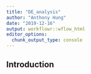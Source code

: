 ```yaml
---
title: "DE_analysis"
author: "Anthony Hung"
date: "2019-12-16"
output: workflowr::wflow_html
editor_options:
  chunk_output_type: console
---
```


## Introduction

```r

```








<!-- From jdblischak's code: -->


<!-- ```{r chunk-options} -->
<!-- library("knitr") -->
<!-- opts_chunk$set(cache = FALSE) -->
<!-- ``` -->

<!-- Initial limma analysis. -->

<!-- ## Setup -->

<!-- ```{r packages, message=FALSE} -->
<!-- library("limma") -->
<!-- library("edgeR") -->
<!-- library("dplyr") -->
<!-- library("tidyr") -->
<!-- library("ashr") -->
<!-- library("ggplot2") -->
<!-- library("cowplot") -->
<!-- theme_set(theme_bw(base_size = 14)) -->
<!-- theme_update(panel.grid.minor.x = element_blank(), -->
<!--              panel.grid.minor.y = element_blank(), -->
<!--              panel.grid.major.x = element_blank(), -->
<!--              panel.grid.major.y = element_blank()) -->
<!-- library("VennDiagram") -->
<!-- ``` -->

<!-- Input data. -->

<!-- ```{r input-counts} -->
<!-- counts <- read.delim("../data/counts.txt", check.names = FALSE, row.names = 1) -->
<!-- anno <- read.delim("../data/experiment-info.txt", stringsAsFactors = FALSE) -->
<!-- rownames(anno) <- anno$id -->
<!-- anno <- anno %>% select(-id, -tube_ind) -->
<!-- stopifnot(colnames(counts) == rownames(anno)) -->
<!-- ``` -->

<!-- ## Model with limma -->

<!-- ```{r design-matrix} -->
<!-- anno$status <- factor(anno$status, levels = c("contact", "tb")) -->
<!-- anno$treatment <- factor(anno$treatment, levels = c("none", "infected")) -->
<!-- design <- model.matrix(~treatment + status + status:treatment, -->
<!--                        data = anno) -->
<!-- colnames(design)[1] <- "Intercept" -->
<!-- colnames(design) <- gsub("treatment", "", colnames(design)) -->
<!-- colnames(design) <- gsub("status", "", colnames(design)) -->
<!-- colnames(design) <- gsub(":", ".", colnames(design)) -->
<!-- colnames(design) -->
<!-- ``` -->

<!-- ```{r fit-model, fig.width=8} -->
<!-- y <- DGEList(counts) -->
<!-- y <- calcNormFactors(y) -->
<!-- v <- voom(y, design) -->
<!-- # Model individual as a random effect -->
<!-- corfit <- duplicateCorrelation(v, design, block = anno$individual) -->
<!-- corfit$consensus -->
<!-- v <- voom(y, design, block = anno$individual, correlation = corfit$consensus) -->
<!-- fit <- lmFit(v, design, block = anno$individual, correlation = corfit$consensus) -->
<!-- fit <- eBayes(fit) -->
<!-- ``` -->

<!-- ## Assess model results -->

<!-- ```{r model-results} -->
<!-- top_treatment <- topTable(fit, coef = "infected") -->
<!-- top_treatment -->
<!-- results_treatment <- topTable(fit, coef = "infected", -->
<!--                               number = nrow(counts), sort = "none") -->
<!-- ma_treatment <- ggplot(data.frame(Amean = fit$Amean, logFC = fit$coef[, "infected"]), -->
<!--                        aes(x = Amean, y = logFC)) + -->
<!--   geom_point() + -->
<!--   labs(x = "Average expression level", y = "Log fold change", -->
<!--        title = "Treatment effect") -->
<!-- ma_treatment -->
<!-- hist_treatment <- ggplot(results_treatment, aes(x = P.Value)) + -->
<!--   geom_histogram(binwidth = 0.01) + -->
<!--   labs(x = "p-value", y = "Number of genes", title = "Treatment effect") -->
<!-- hist_treatment -->
<!-- top_status <- topTable(fit, coef = "tb") -->
<!-- top_status -->
<!-- results_status <- topTable(fit, coef = "tb", -->
<!--                            number = nrow(counts), sort = "none") -->
<!-- ma_status <- ggplot(data.frame(Amean = fit$Amean, logFC = fit$coef[, "tb"]), -->
<!--                        aes(x = Amean, y = logFC)) + -->
<!--   geom_point() + -->
<!--   labs(x = "Average expression level", y = "Log fold change", -->
<!--        title = "Status effect") -->
<!-- ma_status -->
<!-- hist_status <- ggplot(results_status, aes(x = P.Value)) + -->
<!--   geom_histogram(binwidth = 0.01) + -->
<!--   labs(x = "p-value", y = "Number of genes", title = "Status effect") -->
<!-- hist_status -->
<!-- top_interaction <- topTable(fit, coef = "infected.tb") -->
<!-- top_interaction -->
<!-- results_interaction <- topTable(fit, coef = "infected.tb", -->
<!--                                 number = nrow(counts), sort = "none") -->
<!-- ma_interaction <- ggplot(data.frame(Amean = fit$Amean, logFC = fit$coef[, "infected.tb"]), -->
<!--                        aes(x = Amean, y = logFC)) + -->
<!--   geom_point() + -->
<!--   labs(x = "Average expression level", y = "Log fold change", -->
<!--        title = "Interaction effect") -->
<!-- ma_interaction -->
<!-- hist_interaction <- ggplot(results_interaction, aes(x = P.Value)) + -->
<!--   geom_histogram(binwidth = 0.01) + -->
<!--   labs(x = "p-value", y = "Number of genes", title = "Interaction effect") -->
<!-- hist_interaction -->
<!-- ggsave("fig-limma-hist-interaction.eps", plot = hist_interaction, -->
<!--        width = 7, height = 7, units = "in") -->
<!-- ``` -->

<!-- ## Explore top hits -->

<!-- Boxplot function. -->

<!-- ```{r boxplot-function} -->
<!-- plot_gene <- function(v, g) { -->
<!--   # v - An EList object containing log2 counts per million -->
<!--   # g - character vector of a single gene -->
<!--   stopifnot(class(v) == "EList", -->
<!--             is.character(g), length(g) == 1) -->
<!--   library("tidyr") -->
<!--   single_gene <- v$E[g, ] -->
<!--   single_gene_long <- gather_(as.data.frame(single_gene), -->
<!--                               gather_cols = colnames(single_gene)) -->
<!--   # For some reason, the argument value_col wouldn't work -->
<!--   colnames(single_gene_long) <- "log2cpm" -->
<!--   single_gene_long$sample <- rownames(single_gene_long) -->
<!--   single_gene_long <- separate_(single_gene_long, col = "sample", sep = "-", -->
<!--                                 into = c("individual", "status", "treatment")) -->
<!--   single_gene_long$status <- factor(single_gene_long$status, levels = c("contact", "tb")) -->
<!--   single_gene_long$treatment <- factor(single_gene_long$treatment, levels = c("none", "infected")) -->
<!--   ggplot(single_gene_long, aes(x = treatment, y = log2cpm, fill = status)) + -->
<!--     geom_boxplot() + -->
<!--     labs(title = g, x = "Treatment", y = expression("Expression level (" * log[2] * " cpm)")) -->
<!-- } -->
<!-- ``` -->

<!-- Infected. -->

<!-- ```{r} -->
<!-- p_treatment_1 <- plot_gene(v, rownames(top_treatment)[1]) + -->
<!--   ylim(3, 11) + theme(legend.position = "bottom") -->
<!-- p_treatment_2 <- plot_gene(v, rownames(top_treatment)[2]) + -->
<!--   ylim(3, 11) + theme(legend.position = "bottom") -->
<!-- p_treatment_3 <- plot_gene(v, rownames(top_treatment)[3]) + -->
<!--   ylim(3, 11) + theme(legend.position = "bottom") -->
<!-- p_treatment_4 <- plot_gene(v, rownames(top_treatment)[4]) + -->
<!--   ylim(3, 11) + theme(legend.position = "bottom") -->
<!-- ggsave("fig-limma-treatment-hit-1.eps", plot = p_treatment_1, -->
<!--        width = 7, height = 7, units = "in") -->
<!-- plot_grid(p_treatment_1, p_treatment_2, p_treatment_3, p_treatment_4) -->
<!-- ``` -->

<!-- Susceptibility status. -->

<!-- ```{r} -->
<!-- plot_grid(plot_gene(v, rownames(top_status)[1]) + -->
<!--             ylim(3, 11) + theme(legend.position = "bottom"), -->
<!--           plot_gene(v, rownames(top_status)[2]) + -->
<!--             ylim(3, 11) + theme(legend.position = "bottom"), -->
<!--           plot_gene(v, rownames(top_status)[3]) + -->
<!--             ylim(3, 11) + theme(legend.position = "bottom"), -->
<!--           nrow = 1) -->
<!-- ``` -->

<!-- Interaction. -->

<!-- ```{r} -->
<!-- plot_grid(plot_gene(v, rownames(top_interaction)[1]) + -->
<!--             ylim(3, 11) + theme(legend.position = "bottom"), -->
<!--           plot_gene(v, rownames(top_interaction)[2]) + -->
<!--             ylim(3, 11) + theme(legend.position = "bottom"), -->
<!--           plot_gene(v, rownames(top_interaction)[3]) + -->
<!--             ylim(3, 11) + theme(legend.position = "bottom"), -->
<!--           nrow = 1) -->
<!-- ``` -->

<!-- ## Use ash for mutliple testing correction -->

<!-- Treatment effect. -->

<!-- ```{r ash-treatment} -->
<!-- ash_treatment <- ash(betahat = fit$coefficients[, "infected"], -->
<!--                      sebetahat = fit$stdev.unscaled[, "infected"] * sqrt(fit$s2.post), -->
<!--                      df = fit$df.total) -->
<!-- class(ash_treatment) -->
<!-- names(ash_treatment) -->
<!-- sum(ash_treatment$svalue < .05) -->
<!-- hist(ash_treatment$svalue) -->
<!-- ``` -->

<!-- Susceptibility effect. -->

<!-- ```{r ash-status} -->
<!-- ash_status <- ash(betahat = fit$coefficients[, "tb"], -->
<!--                   sebetahat = fit$stdev.unscaled[, "tb"] * sqrt(fit$s2.post), -->
<!--                   df = fit$df.total) -->
<!-- sum(ash_status$svalue < .05) -->
<!-- hist(ash_status$svalue) -->
<!-- ``` -->

<!-- Interaction effect. -->

<!-- ```{r ash-interaction} -->
<!-- ash_interaction <- ash(betahat = fit$coefficients[, "infected.tb"], -->
<!--                      sebetahat = fit$stdev.unscaled[, "infected.tb"] * sqrt(fit$s2.post), -->
<!--                      df = fit$df.total) -->
<!-- sum(ash_interaction$svalue < .05) -->
<!-- hist(ash_interaction$svalue) -->
<!-- ``` -->

<!-- Venn diagram -->

<!-- ```{r venn} -->
<!-- ash_treatment_de <- ash_treatment$svalue < .05 -->
<!-- ash_status_de <- ash_status$svalue < .05 -->
<!-- ash_interaction_de <- ash_interaction$svalue < .05 -->
<!-- grid.newpage() -->
<!-- venn_rv <- draw.triple.venn( -->
<!--   area1 = sum(ash_treatment_de), -->
<!--   area2 = sum(ash_status_de), -->
<!--   area3 = sum(ash_interaction_de), -->
<!--   n12 = sum(ash_treatment_de & ash_status_de), -->
<!--   n23 = sum(ash_status_de & ash_interaction_de), -->
<!--   n13 = sum(ash_treatment_de & ash_interaction_de), -->
<!--   n123 = sum(ash_treatment_de & ash_status_de & ash_interaction_de), -->
<!--   category = c("Treatment", "Status", "Interaction"), -->
<!-- #   fill = c("darkolivegreen3", "cadetblue3", "darkorchid"), -->
<!--   alpha = c(0.5, 0.5, 0.5), col = "black", cex = 2, cat.cex = 1.5, -->
<!--   euler.d = FALSE, scaled = FALSE, ind = TRUE) -->
<!-- grid.draw(venn_rv) -->
<!-- ``` -->

<!-- ## Save results of differential expression analysis -->

<!-- Save results from limma and ash. -->

<!-- ```{r save-limma} -->
<!-- saveRDS(v, "../data/results-limma-voom.rds") -->
<!-- saveRDS(fit, "../data/results-limma-fit.rds") -->
<!-- saveRDS(ash_treatment, "../data/results-ash-treatment.rds") -->
<!-- saveRDS(ash_status, "../data/results-ash-status.rds") -->
<!-- saveRDS(ash_interaction, "../data/results-ash-interaction.rds") -->
<!-- ``` -->

<!-- ## Create figure -->

<!-- ```{r fig-limma} -->
<!-- theme_set(theme_bw(base_size = 8)) -->
<!-- theme_update(panel.grid.minor.x = element_blank(), -->
<!--              panel.grid.minor.y = element_blank(), -->
<!--              panel.grid.major.x = element_blank(), -->
<!--              panel.grid.major.y = element_blank()) -->
<!-- fig_limma <- ggdraw() + -->
<!--   draw_plot(ma_treatment,     0.00, 0.67, 0.33, 0.33) + -->
<!--   draw_plot(ma_status,        0.00, 0.33, 0.33, 0.33) + -->
<!--   draw_plot(ma_interaction,   0.00, 0.00, 0.33, 0.33) + -->
<!--   draw_plot(hist_treatment,   0.33, 0.67, 0.33, 0.33) + -->
<!--   draw_plot(hist_status,      0.33, 0.33, 0.33, 0.33) + -->
<!--   draw_plot(hist_interaction, 0.33, 0.00, 0.33, 0.33) + -->
<!--   draw_plot(p_treatment_1,    0.67, 0.82, 0.15, 0.15) + -->
<!--   draw_plot(p_treatment_2,    0.67, 0.67, 0.15, 0.15) + -->
<!--   draw_plot(p_treatment_3,    0.82, 0.67, 0.15, 0.15) + -->
<!--   draw_plot(p_treatment_4,    0.82, 0.82, 0.15, 0.15) + -->
<!--   draw_plot_label(c("A", "B", "C"), c(0.00, 0.00, 0.00), -->
<!--                                     c(1.00, 0.67, 0.33), size = 15) -->
<!-- fig_limma -->
<!-- # Using cowplot ggsave, which by default does not use Dingbats font -->
<!-- ggsave("fig-limma.eps", plot = fig_limma, width = 8, height = 5, units = "in") -->
<!-- ``` -->

